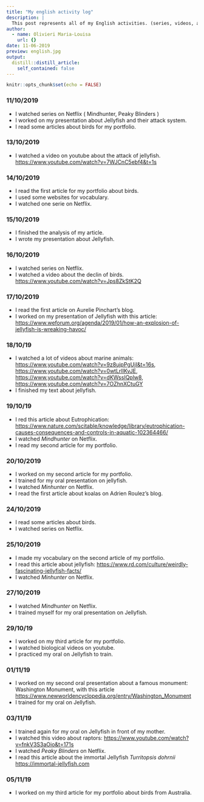 ```yaml
---
title: "My english activity log"
description: |
  This post represents all of my English activities. (series, videos, articles, homework, ...)
author:
  - name: Olivieri Maria-Louisa
    url: {}
date: 11-06-2019
preview: english.jpg
output:
  distill::distill_article:
    self_contained: false
---
```


```r
knitr::opts_chunk$set(echo = FALSE)
```

### **11/10/2019**  

* I watched series on Netflix ( Mindhunter, Peaky Blinders )
* I worked on my presentation about Jellyfish and their attack system. 
* I read some articles about birds for my portfolio.

### **13/10/2019**

* I watched a video on youtube about the attack of jellyfish.
<https://www.youtube.com/watch?v=7WJCnC5ebf4&t=1s>

### **14/10/2019**

* I read the first article for my portfolio about birds.
* I used some websites for vocabulary.
* I watched one serie on Netflix.

### **15/10/2019**

* I finished the analysis of my article.
* I wrote my presentation about Jellyfish.

### **16/10/2019**

* I watched series on Netflix.
* I watched a video about the declin of birds.
<https://www.youtube.com/watch?v=Jps8ZkStK2Q>

### **17/10/2019**

* I read the first article on Aurelie Pinchart's blog.
* I worked on my presentation of Jellyfish with this article: <https://www.weforum.org/agenda/2019/01/how-an-explosion-of-jellyfish-is-wreaking-havoc/>

### **18/10/19**

* I watched a lot of videos about marine animals:
<https://www.youtube.com/watch?v=9z8ujpPgUjI&t=16s>, <https://www.youtube.com/watch?v=0wtLrlIKvJE>, <https://www.youtube.com/watch?v=dKWssIQplw8>, <https://www.youtube.com/watch?v=7OZhnXCtuGY> 
* I finished my text about jellyfish.

### **19/10/19**

* I red this article about Eutrophication: <https://www.nature.com/scitable/knowledge/library/eutrophication-causes-consequences-and-controls-in-aquatic-102364466/>
* I watched *Mindhunter* on Netflix.
* I read my second article for my portfolio.

### **20/10/2019**

* I worked on my second article for my portfolio.
* I trained for my oral presentation on jellyfish.
* I watched *Minhunter* on Netflix. 
* I read the first article about koalas on Adrien Roulez's blog. 

### **24/10/2019**

* I read some articles about birds.
* I watched series on Netflix.

### **25/10/2019**

* I made my vocabulary on the second article of my portfolio.
* I read this article about jellyfish: <https://www.rd.com/culture/weirdly-fascinating-jellyfish-facts/> 
* I watched *Minhunter* on Netflix.

### **27/10/2019**

* I watched *Mindhunter* on Netflix.
* I trained myself for my oral presentation on Jellyfish.

### **29/10/19**

* I worked on my third article for my portfolio.
* I watched biological videos on youtube.
* I practiced my oral on Jellyfish to train.

### **01/11/19**

* I worked on my second oral presentation about a famous monument: Washington Monument, with this article <https://www.newworldencyclopedia.org/entry/Washington_Monument>
* I trained for my oral on Jellyfish.

### **03/11/19**

* I trained again for my oral on Jellyfish in front of my mother.
* I watched this video about raptors: <https://www.youtube.com/watch?v=fnkV3S3aOio&t=171s>
* I watched *Peaky Blinders* on Netflix.
* I read this article about the immortal Jellyfish *Turritopsis dohrnii* <https://immortal-jellyfish.com>

### **05/11/19**

* I worked on my third article for my portfolio about birds from Australia.
